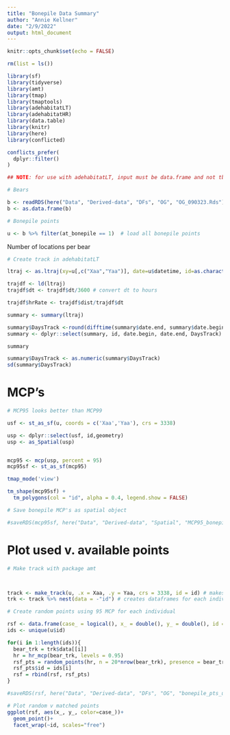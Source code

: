 ```yaml
---
title: "Bonepile Data Summary"
author: "Annie Kellner"
date: "2/9/2022"
output: html_document
---
```


```r
knitr::opts_chunk$set(echo = FALSE)
```

```r

rm(list = ls())

```


```r

library(sf)
library(tidyverse)
library(amt)
library(tmap)
library(tmaptools)
library(adehabitatLT)
library(adehabitatHR)
library(data.table)
library(knitr)
library(here)
library(conflicted)

conflicts_prefer(
  dplyr::filter()
)

```

```r

## NOTE: for use with adehabitatLT, input must be data.frame and not tbl

# Bears

b <- readRDS(here("Data", "Derived-data", "DFs", "OG", "OG_090323.Rds"))
b <- as.data.frame(b)

# Bonepile points 

u <- b %>% filter(at_bonepile == 1)  # load all bonepile points

```

Number of locations per bear

```r

# Create track in adehabitatLT

ltraj <- as.ltraj(xy=u[,c("Xaa","Yaa")], date=u$datetime, id=as.character(u$id))

trajdf <- ld(ltraj)
trajdf$dt <- trajdf$dt/3600 # convert dt to hours

trajdf$hrRate <- trajdf$dist/trajdf$dt

summary <- summary(ltraj)

summary$DaysTrack <-round(difftime(summary$date.end, summary$date.begin, units="days"),digits=1)
summary <- dplyr::select(summary, id, date.begin, date.end, DaysTrack)

summary

summary$DaysTrack <- as.numeric(summary$DaysTrack)
sd(summary$DaysTrack)
```

# MCP's

```r

# MCP95 looks better than MCP99

usf <- st_as_sf(u, coords = c('Xaa','Yaa'), crs = 3338)

usp <- dplyr::select(usf, id,geometry)
usp <- as_Spatial(usp)


mcp95 <- mcp(usp, percent = 95)
mcp95sf <- st_as_sf(mcp95)

tmap_mode('view')

tm_shape(mcp95sf) + 
  tm_polygons(col = "id", alpha = 0.4, legend.show = FALSE)

# Save bonepile MCP's as spatial object

#saveRDS(mcp95sf, here("Data", "Derived-data", "Spatial", "MCP95_bonepile_bears.Rds"))


```


# Plot used v. available points

```r
# Make track with package amt



track <- make_track(u, .x = Xaa, .y = Yaa, crs = 3338, id = id) # makes one big track with all animals
trk <- track %>% nest(data = -"id") # creates dataframes for each individual

# Create random points using 95 MCP for each individual

rsf <- data.frame(case_ = logical(), x_ = double(), y_ = double(), id = character())
ids <- unique(u$id)

for(i in 1:length(ids)){
  bear_trk = trk$data[[i]]
  hr = hr_mcp(bear_trk, levels = 0.95)
  rsf_pts = random_points(hr, n = 20*nrow(bear_trk), presence = bear_trk)
  rsf_pts$id = ids[i]
  rsf = rbind(rsf, rsf_pts)
}

#saveRDS(rsf, here("Data", "Derived-data", "DFs", "OG", "bonepile_pts_ua_090323.Rds"))

```


```r

# Plot random v matched points
ggplot(rsf, aes(x_, y_, color=case_))+
  geom_point()+
  facet_wrap(~id, scales="free")
```


